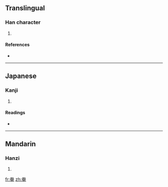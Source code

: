 ==Translingual==

===Han character===
{{Han char|rn=37|rad=大|as=07|sn=10|four=|canj=戈大中山 (IKLU), X戈大中山 (XIKLU)}}

# {{defn|Han|sort=大07}}

====References====
* {{Han ref|kx=0252.090|dkj=05929|dj=0514.040|hdz=10387.140|uh=5959|ud=22873}}

----

==Japanese==

===Kanji===
{{ja-kanji|grade=|rs=大07}}

# {{defn|Japanese|sort=大07}}

====Readings====
* {{ja-readings|on=[[ほん]] (hon)|kun=}}

----

==Mandarin==

===Hanzi===
{{cmn-hanzi|pin=[[běn]] ([[ben3]]), [[xí]] ([[xi2]])|wg=pen<sup>3</sup>, hsi<sup>2</sup>}}

# {{defn|Mandarin|sort=大07}}

[[fr:奙]]
[[zh:奙]]